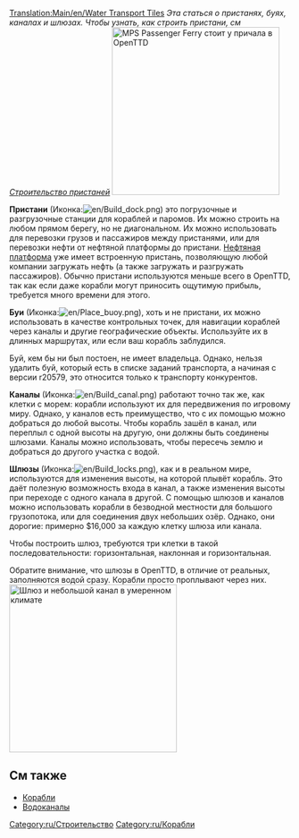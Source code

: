 [[Translation:Main/en/Water Transport Tiles]]
''Эта статься о пристанях, буях, каналах и шлюзах. Чтобы узнать, как строить пристани, см [[Main/ru/Строительство пристаней|Строительство пристаней]]''
[[File:en/Dockscreenshot.png|thumb|300px|right|[[MPS Passenger Ferry]] стоит у причала в OpenTTD]]

'''Пристани''' (Иконка:[[File:en/Build dock.png]]) это погрузочные и разгрузочные станции для кораблей и паромов. Их можно строить на любом прямом берегу, но не диагональном. Их можно использовать для перевозки грузов и пассажиров между пристанями, или для перевозки нефти от нефтяной платформы до пристани. [[Main/ru/Нефтяная платформа|Нефтяная платформа]] уже имеет встроенную пристань, позволяющую любой компании загружать нефть (а также загружать и разгружать пассажиров). Обычно пристани используются меньше всего в OpenTTD, так как если даже корабли могут приносить ощутимую прибыль, требуется много времени для этого.

'''Буи''' (Иконка:[[File:en/Place buoy.png]]), хоть и не пристани, их можно  использовать в качестве контрольных точек, для навигации кораблей через каналы и другие географические объекты. Используйте их в длинных маршрутах, или если ваш корабль заблудился.

Буй, кем бы ни был постоен, не имеет владельца. Однако, нельзя удалить буй, который есть в списке заданий транспорта, а начиная с версии r20579, это относится только к транспорту конкурентов.

'''Каналы''' (Иконка:[[File:en/Build canal.png]]) работают точно так же, как клетки с морем: корабли используют их для передвижения по игровому миру. Однако, у каналов есть преимущество, что с их помощью можно добраться до любой высоты. Чтобы корабль зашёл в канал, или переплыл с одной высоты на другую, они должны быть соединены шлюзами. Каналы можно использовать, чтобы пересечь землю и добраться до другого участка с водой. 

'''Шлюзы''' (Иконка:[[File:en/Build locks.png]]), как и в реальном мире, используются для изменения высоты, на которой плывёт корабль. Это даёт полезную возможность входа в канал, а также изменения высоты при переходе с одного канала в другой. С помощью шлюзов и каналов можно использовать корабли в безводной местности для большого грузопотока, или для соединения двух небольших озёр. Однако, они дорогие: примерно $16,000 за каждую клетку шлюза или канала.

Чтобы построить шлюз, требуются три клетки в такой последовательности: горизонтальная, наклонная и горизонтальная.

Обратите внимание, что шлюзы в OpenTTD, в отличие от реальных, заполняются водой сразу. Корабли просто проплывают через них.
[[File:en/Temperate-canal-locks.png|thumb|300px|center|Шлюз и небольшой канал в умеренном климате]]




==См также==
*[[Main/ru/Корабли|Корабли]]
*[[Main/ru/Водоканалы|Водоканалы]]


[[Category:ru/Строительство]]
[[Category:ru/Корабли]]